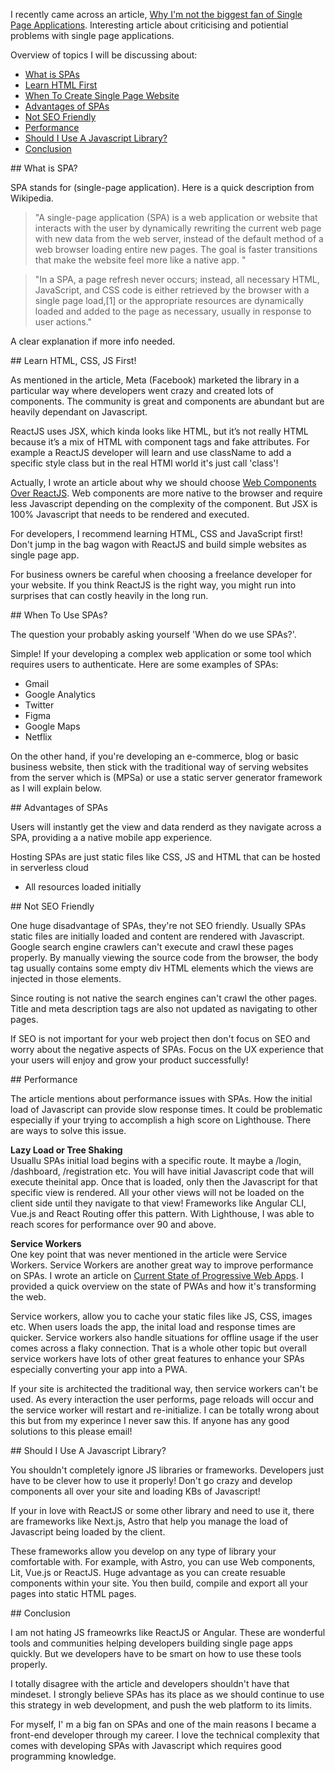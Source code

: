 
I recently came across an article, [Why I'm not the biggest fan of Single Page Applications](https://www.matuzo.at/blog/2023/single-page-applications-criticism/). 
Interesting article about criticising and potiential problems with single page applications.

Overview of topics I will be discussing about:

- [What is SPAs](#what-spa)
- [Learn HTML First](#learn-html)
- [When To Create Single Page Website](#when)
- [Advantages of SPAs](#advantages)
- [Not SEO Friendly](#seo)
- [Performance](#performance)
- [Should I Use A Javascript Library?](#use-js)
- [Conclusion](#conclusion)

<div id="what-spa">
    ## What is SPA?
</div>

SPA stands for (single-page application). Here is a quick description from Wikipedia.

> "A single-page application (SPA) is a web application or website that interacts with the user by dynamically rewriting the current web page with new data from the web server, instead of the default method of a web browser loading entire new pages. The goal is faster transitions that make the website feel more like a native app. "

> "In a SPA, a page refresh never occurs; instead, all necessary HTML, JavaScript, and CSS code is either retrieved by the browser with a single page load,[1] or the appropriate resources are dynamically loaded and added to the page as necessary, usually in response to user actions."

A clear explanation if more info needed.

<LiteYouTubeEmbed id="xfGciVdbktI" title="What Is A Single Page Application?" />

<div id="learn-html">
    ## Learn HTML, CSS, JS First!
</div>

As mentioned in the article, Meta (Facebook) marketed the library in a particular way where developers went crazy and created 
lots of components. The community is great and components are abundant but are heavily dependant on Javascript.

ReactJS uses JSX, which kinda looks like HTML, but it’s not really HTML because it’s a mix of HTML with component tags and fake attributes. For 
example a ReactJS developer will learn and use className to add a specific style class but in the real HTMl world it's just call 'class'!

Actually, I wrote an article about why we should choose [Web Components Over ReactJS](https://jgsolutions.ca/posts/reactjs-vs-web-components/). Web
components are more native to the browser and require less Javascript depending on the complexity of the component. But JSX is 100% Javascript that needs
to be rendered and executed.

For developers, I recommend learning HTML, CSS and JavaScript first! Don't jump in the bag wagon with ReactJS and build simple
websites as single page app.

For business owners be careful when choosing a freelance developer for your website. If you think ReactJS is the right way,
you might run into surprises that can costly heavily in the long run.

<div id="when">
    ## When To Use SPAs?
</div>

The question your probably asking yourself 'When do we use SPAs?'.

Simple! If your developing a complex web application or some tool which requires users to authenticate. Here are some examples of SPAs:

- Gmail
- Google Analytics
- Twitter
- Figma
- Google Maps
- Netflix

On the other hand, if you're developing an e-commerce, blog or basic business website, then stick with the traditional way of serving
websites from the server which is (MPSa) or use a static server generator framework as I will explain below.

<div id="advantages">
    ## Advantages of SPAs
</div>

Users will instantly get the view and data renderd as they navigate across a SPA, providing a
a native mobile app experience.

Hosting SPAs are just static files like CSS, JS and HTML that can be hosted in serverless cloud

- All resources loaded initially

<div id="seo">
    ## Not SEO Friendly 
</div>

One huge disadvantage of SPAs, they're not SEO friendly. Usually SPAs static files are initially loaded and content are rendered with Javascript.
Google search engine crawlers can't execute and crawl these pages properly. By manually viewing the source code from the browser, the body
tag usually contains some empty div HTML elements which the views are injected in those elements. 

Since routing is not native the search engines can't crawl the other pages. Title and meta description tags are also not updated as navigating to 
other pages. 

If SEO is not important for your web project then don't focus on SEO and worry about the negative aspects of SPAs. Focus on the UX experience that
your users will enjoy and grow your product successfully!

<div id="performance">
    ## Performance 
</div>

The article mentions about performance issues with SPAs. How the initial load of Javascript can provide slow response times. 
It could be problematic especially if your trying to accomplish a high score on Lighthouse. There are ways to solve this issue.

**Lazy Load or Tree Shaking**  
Usuallu SPAs initial load begins with a specific route. It maybe a /login, /dashboard, /registration etc. You will have initial Javascript code that will
execute theinital app. Once that is loaded, only then the Javascript for that specific view is rendered. All your other views will not be loaded on the client
side until they navigate to that view! Frameworks like Angular CLI, Vue.js and React Routing offer this pattern. With Lighthouse, I was able to reach scores
for performance over 90 and above.

**Service Workers**  
One key point that was never mentioned in the article were Service Workers. Service Workers are another great way to improve performance on SPAs.
I wrote an article on [Current State of Progressive Web Apps](https://jgsolutions.ca/posts/current-state-of-pwa/). I provided a quick overview on the state of PWAs and how
it's transforming the web.

Service workers, allow you to cache your static files like JS, CSS, images etc. When users loads the app, the inital load and response times are quicker. 
Service workers also handle situations for offline usage if the user comes across a flaky connection. That is a whole other topic but overall service workers
have lots of other great features to enhance your SPAs especially converting your app into a PWA. 

If your site is architected the traditional way, then service workers can't be used. As every interaction the user performs, page reloads will occur
and the service worker will restart and re-initialize. I can be totally wrong about this but from my experince I never saw this. If anyone has any
good solutions to this please email!

<div id="use-js">
    ## Should I Use A Javascript Library?
</div>

You shouldn't completely ignore JS libraries or frameworks. Developers just have to be clever how to use it properly! Don't go crazy 
and develop components all over your site and loading KBs of Javascript! 

If your in love with ReactJS or some other library and need to use it, there are frameworks like Next.js, Astro that help you
manage the load of Javascript being loaded by the client.

These frameworks allow you develop on any type of library your comfortable with. For example, with Astro, you can
use Web components, Lit, Vue.js or ReactJS. Huge advantage as you can create resuable components within your site.
You then build, compile and export all your pages into static HTML pages. 

<div id="conclusion">
    ## Conclusion
</div>

I am not hating JS frameowrks like ReactJS or Angular. These are wonderful tools and communities helping developers building single page
apps quickly. But we developers have to be smart on how to use these tools properly. 

I totally disagree with the article and developers shouldn't have that mindeset. I strongly believe SPAs has its place as we should continue
to use this strategy in web development, and push the web platform to its limits.
 
For myself, I' m a big fan on SPAs and one of the main reasons I became a front-end developer through my career. 
I love the technical complexity that comes with developing SPAs with Javascript which requires
good programming knowledge.
